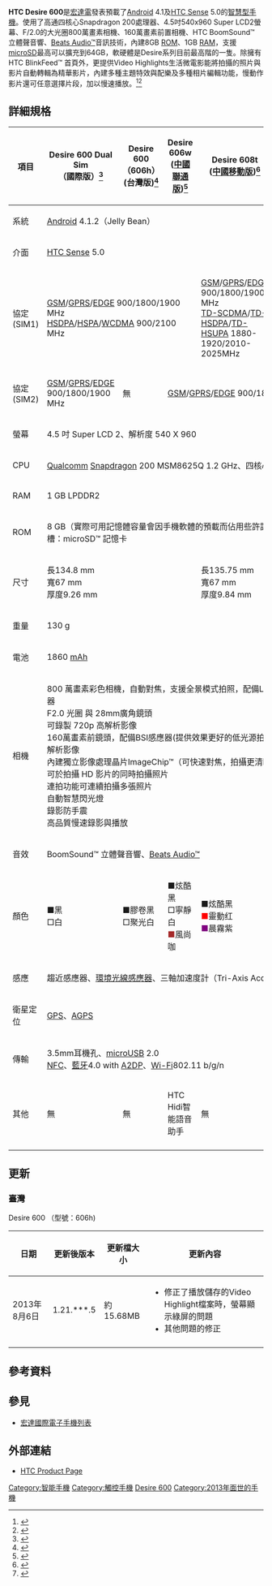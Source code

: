 {{NoteTA|G1=IT}}
{{Infobox Mobile
| name            = HTC Desire 600
| image           =
| imagesize       =
| image2          =
| manufacturer    = [[HTC|HTC]]
| carrier         =
| available       = 2013年6月
| series          = HTC Desire 系列
| related         = [[HTC_Desire_200|Desire 200]]、 [[HTC_Desire_500|Desire 500]]、[[HTC_Desire_600c|Desire 600c]]、[[HTC_Desire_601_Dual_Sim|Desire 601 Dual Sim]]
| predecessor     = [[HTC_Desire_L|HTC Desire L]]
| successor       = [[HTC_Desire_610|HTC Desire 610]]
| status          =
| form            = 背蓋可拆
| size            = {{convert|134.8|mm|in|abbr=on}} 長<br />{{convert|67|mm|in|abbr=on}} 寬<br />{{convert|9.26|mm|in|abbr=on}} 厚
| weight          = {{convert|130|g|oz|abbr=on}}
| networks        = [[GSM|GSM]] / [[GPRS|GPRS]] / [[EDGE|EDGE]]:<br>850 / 900 / 1800 / 1900 MHz<br>[[HSPA|HSPA]] / [[WCDMA|WCDMA]]:<br>850 / 900 / 1900 / 2100 MHz（亞洲）<br>900 / 1900 / 2100 MHz（歐洲）<br>[[HSDPA|HSDPA]]: 42<br>[[HSUPA|HSUPA]]: 5.76<br>[[CDMA|CDMA]]:<br>800 / AWS / 1900 MHz（北美）<br>[[LTE|LTE]]:<br>1800 / 2600 MHz（亞洲）<br>800 / 1800 / 2600 MHz（歐洲）<br>700 / AWS / 1900 MHz（北美）
| os              = [[Android_4.1|Android 4.1]]
| cpu             = [[Qualcomm|Qualcomm]] [[Snapdragon|Snapdragon]] 200 MSM8625Q 1.2GHz 四核心處理器
| screen          = 4.5" 540 x 960 qHD, Super LCD2
| exterior_screen =
| input           = 電容式觸控螢幕（虛擬鍵盤）
| interior_memory =
| memory          = ROM: 8 GB, RAM: 1 GB
| memory_card     = [[microSD|microSD]]（64 GB以下）
| connectivity    = [[Bluetooth|Bluetooth]] 4.0、[[Wi-Fi|Wi-Fi]] ( 802.11 a/b/g/n)、[[microUSB|microUSB]]、[[DLNA|DLNA]]、FM收音機、[[GPS|GPS]]、3.5 mm 耳機插孔、[[近場通訊|NFC]]無線通訊
| battery         = 1860mAh 充電式[[鋰離子電池|鋰離子電池]]
| camera          = 800萬像素彩色相機
| 2nd_camera      = 160萬像素前鏡頭
| ringtone        =
| music           = 音訊：AAC, AMR, OGG, M4A, MID, MP3, WAV, WMA<br>視訊：3GP, 3G2, MP4, WMV, AVI
}}

'''HTC Desire 600'''是[[宏達電|宏達電]]發表預載了[[Android|Android]] 4.1及[[HTC_Sense|HTC Sense]] 5.0的[[智慧型手機|智慧型手機]]。使用了高通四核心Snapdragon 200處理器、4.5吋540x960 Super LCD2螢幕、F/2.0的大光圈800萬畫素相機、160萬畫素前置相機、HTC BoomSound™ 立體聲音響、[[Beats_by_Dr._Dre|Beats Audio™]]音訊技術，內建8GB [[唯讀記憶體|ROM]]、1GB [[隨機存取存儲器|RAM]]，支援[[microSD|microSD]]最高可以擴充到64GB，軟硬體是Desire系列目前最高階的一隻。除擁有HTC BlinkFeed™ 首頁外，更提供Video Highlights生活微電影能將拍攝的照片與影片自動轉輯為精華影片，內建多種主題特效與配樂及多種相片編輯功能，慢動作影片還可任意選擇片段，加以慢速播放。<ref>{{cite web |url=http://www.sogi.com.tw/Product/productInfo.aspx?pno=10054 |title=HTC Desire 600 - 手機王 |accessdate=2013-07-16 |deadurl=yes |archiveurl=https://web.archive.org/web/20130719040510/http://www.sogi.com.tw/product/productInfo.aspx?pno=10054 |archivedate=2013-07-19 }}</ref><ref>{{cite web |url=http://www.sogi.com.tw/Product/productInfo.aspx?pno=10071 |title=HTC Desire 609d, 手機介紹-Sogi 手機王 |accessdate=2013-07-16 |deadurl=yes |archiveurl=https://web.archive.org/web/20130806165858/http://www.sogi.com.tw/Product/productInfo.aspx?pno=10071 |archivedate=2013-08-06 }}</ref>

==詳細規格==
{| class="wikitable" style="text-align:center;"
|-
!項目
!Desire 600 Dual Sim<br>（國際版）<ref>{{Cite web |url=http://www.htc.com/www/smartphones/htc-desire-600/#specs |title=HTC Desire 600 Dual Sim |accessdate=2013-07-17 |archive-date=2013-06-29 |archive-url=https://web.archive.org/web/20130629031701/http://www.htc.com/www/smartphones/htc-desire-600/#specs |dead-url=no }}</ref>
!Desire 600（606h）<br>(台灣版)<ref>{{Cite web |url=http://www.htc.com/tw/smartphones/htc-desire-600/ |title=HTC Desire 600 |accessdate=2013-07-16 |archive-date=2014-09-03 |archive-url=https://web.archive.org/web/20140903060304/http://www.htc.com/tw/smartphones/htc-desire-600/ |dead-url=no }}</ref>
!Desire 606w<br>([[中國聯通|中國聯通版]])<ref>{{Cite web |url=http://www.htc.com/cn/smartphones/htc-desire-606w/ |title=HTC Desire 606w |accessdate=2013-07-16 |archive-date=2014-01-22 |archive-url=https://web.archive.org/web/20140122143227/http://www.htc.com/cn/smartphones/htc-desire-606w/ |dead-url=no }}</ref>
!Desire 608t<br>([[中國移動|中國移動版]])<ref>{{Cite web |url=http://www.htc.com/cn/smartphones/htc-desire-608t/ |title=HTC Desire 608t |accessdate=2013-07-16 |archive-date=2014-01-22 |archive-url=https://web.archive.org/web/20140122143258/http://www.htc.com/cn/smartphones/htc-desire-608t/ |dead-url=no }}</ref>
!Desire 609d<br>([[中國電信|中國電信版]])<ref>{{Cite web |url=http://www.htc.com/cn/smartphones/htc-desire-609d/ |title=HTC Desire 609d |accessdate=2013-07-16 |archive-date=2014-01-22 |archive-url=https://web.archive.org/web/20140122143159/http://www.htc.com/cn/smartphones/htc-desire-609d/ |dead-url=no }}</ref>
|-
| 系統 ||colspan=5 | [[Android|Android]] 4.1.2（Jelly Bean）
|-
| 介面 ||colspan=5 | [[HTC_Sense|HTC Sense]] 5.0
|-
| 協定(SIM1)
|colspan=3 |
[[GSM|GSM]]/[[GPRS|GPRS]]/[[EDGE|EDGE]] 900/1800/1900 MHz<br>
[[HSDPA|HSDPA]]/[[HSPA|HSPA]]/[[WCDMA|WCDMA]] 900/2100 MHz
|
[[GSM|GSM]]/[[GPRS|GPRS]]/[[EDGE|EDGE]] 900/1800/1900 MHz<br>
[[TD-SCDMA|TD-SCDMA]]/[[TD-HSDPA|TD-HSDPA]]/[[TD-HSUPA|TD-HSUPA]] 1880-1920/2010-2025MHz<br>
|
[[GSM|GSM]]/[[GPRS|GPRS]]/[[EDGE|EDGE]] 900/1800/1900 MHz<br>
[[CDMA2000|CDMA2000]] 1X/[[EVDO|EVDO]] Rev.A 800MHz<br>
|-
| 協定(SIM2) ||[[GSM|GSM]]/[[GPRS|GPRS]]/[[EDGE|EDGE]] 900/1800/1900 MHz||無 ||colspan=3 |[[GSM|GSM]]/[[GPRS|GPRS]]/[[EDGE|EDGE]] 900/1800/1900 MHz
|-
| 螢幕 ||colspan=5 | 4.5 吋 Super LCD 2、解析度 540 X 960
|-
| CPU ||colspan=5 |[[Qualcomm|Qualcomm]] [[Snapdragon|Snapdragon]] 200 MSM8625Q  1.2 GHz、四核心
|-
| RAM ||colspan=5 | 1 GB LPDDR2
|-
| ROM
|colspan=5 | 8 GB（實際可用記憶體容量會因手機軟體的預載而佔用些許記憶體空間）、擴充槽：microSD™ 記憶卡
|-
| 尺寸 
|colspan=3 | 長134.8 mm<br>寬67 mm<br>厚度9.26 mm
| 長135.75 mm<br>寬67 mm<br>厚度9.84 mm
| 長134.9 mm<br>寬66.8 mm<br>厚度9.55 mm
|-
| 重量 ||colspan=4 | 130 g || 127 g
|-
| 電池 ||colspan=5 | 1860 [[mAh|mAh]] 
|-
| 相機
|colspan=5 | 800 萬畫素彩色相機，自動對焦，支援全景模式拍照，配備LED 閃光燈與BSI感應器<br />F2.0 光圈 與 28mm廣角鏡頭<br />可錄製 720p 高解析影像<br />160萬畫素前鏡頭，配備BSI感應器(提供效果更好的低光源拍攝)，可錄製720p高解析影像<br />內建獨立影像處理晶片ImageChip™（可快速對焦，拍攝更清晰的照片）<br />可於拍攝 HD 影片的同時拍攝照片<br />連拍功能可連續拍攝多張照片<br />自動智慧閃光燈<br />錄影防手震<br />高品質慢速錄影與播放
|-
| 音效
|colspan=5 | BoomSound™ 立體聲音響、[[Beats_by_Dr._Dre|Beats Audio™]]
|-
| 顏色 
| ■黑<br>□白
| ■膠卷黑<br>□聚光白
| ■炫酷黑<br>□寧靜白<br><font color=brown>■</font>風尚咖
| ■炫酷黑<br><font color=red>■</font>靈動红<br><font color=purple>■</font>晨霧紫
| ■炫酷黑<br>□寧靜白
|-
| 感應
|colspan=5 | 趨近感應器、[[照度感測器|環境光線感應器]]、三軸加速度計（Tri-Axis Accelerometer）
|-
| 衛星定位 ||colspan=5 | [[GPS|GPS]]、[[AGPS|AGPS]]
|-
| 傳輸
|colspan=5 | 3.5mm耳機孔、[[microUSB|microUSB]] 2.0<br />[[近場通訊|NFC]]、[[藍牙|藍牙]]4.0 with [[A2DP|A2DP]]、[[Wi-Fi|Wi-Fi]]802.11 b/g/n
|-
| 其他 ||無||無 ||HTC Hidi智能語音助手 ||無 ||HTC Hidi智能語音助手
|-
|}

==更新==
=== 臺灣 ===
Desire 600 （型號：606h)
{| class="wikitable"
|-
!日期 !! 更新後版本 !! 更新檔大小 !! 更新內容
|-
| 2013年8月6日
| 1.21.***.5
|約15.68MB
|
*修正了播放儲存的Video Highlight檔案時，螢幕顯示綠屏的問題
*其他問題的修正
|-

|}

==參考資料==
{{reflist}}

==參見==
* [[宏達國際電子手機列表|宏達國際電子手機列表]]

==外部連結==
*[http://www.htc.com/sea/smartphones/htc-one-sv HTC Product Page]{{Wayback|url=http://www.htc.com/sea/smartphones/htc-one-sv |date=20130612223200 }}

{{HTC Phones A Series}}

[[Category:智能手機|Category:智能手機]]
[[Category:觸控手機|Category:觸控手機]]
[[Category:宏達電手機|Desire 600]]
[[Category:2013年面世的手機|Category:2013年面世的手機]]